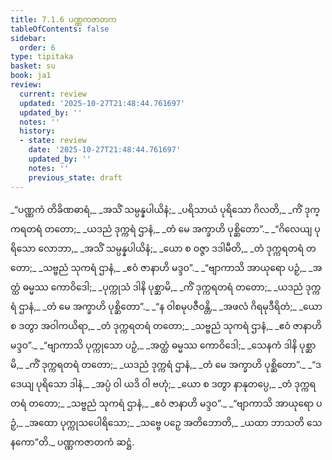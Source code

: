 ```yaml
---
title: 7.1.6 ပဏ္ဏကဇာတက
tableOfContents: false
sidebar:
  order: 6
type: tipitaka
basket: su
book: ja1
review:
  current: review
  updated: '2025-10-27T21:48:44.761697'
  updated_by: ''
  notes: ''
  history:
  - state: review
    date: '2025-10-27T21:48:44.761697'
    updated_by: ''
    notes: ''
    previous_state: draft
---
```



<ReviewStatus review={frontmatter.review} showDetails={true} />

<HypothesisAnnotation frontmatter={frontmatter} />

<DynamicBreadcrumb />

<Division number="39" book="ja1" e="ch" v="22" p="159">

<Paragraph number="1528" type="verses" book="ja1">
_“ပဏ္ဏကံ တိခိဏဓာရံ,_  
_အသိံ သမ္ပန္နပါယိနံ;_  
_ပရိသာယံ ပုရိသော ဂိလတိ,_  
_ကိံ ဒုက္ကရတရံ တတော;_  
_ယဒညံ ဒုက္ကရံ ဌာနံ,_  
_တံ မေ အက္ခာဟိ ပုစ္ဆိတော”._  

</Paragraph>

</Division>
<Division number="40" book="ja1" e="ch" v="22" p="159">

<Paragraph number="1529" type="verses" book="ja1">
_“ဂိလေယျ ပုရိသော လောဘာ,_  
_အသိံ သမ္ပန္နပါယိနံ;_  
_ယော စ ဝဇ္ဇာ ဒဒါမီတိ,_  
_တံ ဒုက္ကရတရံ တတော;_  
_သဗ္ဗညံ သုကရံ ဌာနံ,_  
_ဧဝံ ဇာနာဟိ မဒ္ဒဝ”._  

</Paragraph>

</Division>
<Division number="41" book="ja1" e="ch" v="22" p="159">

<Paragraph number="1530" type="verses" book="ja1">
_“ဗျာကာသိ အာယုရော ပဉှံ,_  
_အတ္ထံ ဓမ္မဿ ကောဝိဒေါ;_  
_ပုက္ကုသံ ဒါနိ ပုစ္ဆာမိ,_  
_ကိံ ဒုက္ကရတရံ တတော;_  
_ယဒညံ ဒုက္ကရံ ဌာနံ,_  
_တံ မေ အက္ခာဟိ ပုစ္ဆိတော”._  

</Paragraph>

</Division>
<Division number="42" book="ja1" e="ch" v="22" p="160">

<Paragraph number="1531" type="verses" book="ja1">
_“န ဝါစမုပဇီဝန္တိ,_  
_အဖလံ ဂိရမုဒီရိတံ;_  
_ယော စ ဒတွာ အဝါကယိရာ,_  
_တံ ဒုက္ကရတရံ တတော;_  
_သဗ္ဗညံ သုကရံ ဌာနံ,_  
_ဧဝံ ဇာနာဟိ မဒ္ဒဝ”._  

</Paragraph>

</Division>
<Division number="43" book="ja1" e="ch" v="22" p="160">

<Paragraph number="1532" type="verses" book="ja1">
_“ဗျာကာသိ ပုက္ကုသော ပဉှံ,_  
_အတ္ထံ ဓမ္မဿ ကောဝိဒေါ;_  
_သေနကံ ဒါနိ ပုစ္ဆာမိ,_  
_ကိံ ဒုက္ကရတရံ တတော;_  
_ယဒညံ ဒုက္ကရံ ဌာနံ,_  
_တံ မေ အက္ခာဟိ ပုစ္ဆိတော”._  

</Paragraph>

</Division>
<Division number="44" book="ja1" e="ch" v="22" p="160">

<Paragraph number="1533" type="verses" book="ja1">
_“ဒဒေယျ ပုရိသော ဒါနံ,_  
_အပ္ပံ ဝါ ယဒိ ဝါ ဗဟုံ;_  
_ယော စ ဒတွာ နာနုတပ္ပေ,_  
_တံ ဒုက္ကရတရံ တတော;_  
_သဗ္ဗညံ သုကရံ ဌာနံ,_  
_ဧဝံ ဇာနာဟိ မဒ္ဒဝ”._  

</Paragraph>

</Division>
<Division number="45" book="ja1" e="ch" v="22" p="160">

<Paragraph number="1534" type="verses" book="ja1">
_“ဗျာကာသိ အာယုရော ပဉှံ,_  
_အထော ပုက္ကုသပေါရိသော;_  
_သဗ္ဗေ ပဉှေ အတိဘောတိ,_  
_ယထာ ဘာသတိ သေနကော”တိ._  


</Paragraph>
</Division>

<Paragraph number="1535" type="center" book="ja1">
ပဏ္ဏကဇာတကံ ဆဋ္ဌံ.
</Paragraph>